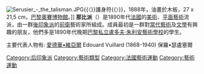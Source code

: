 [[File:Serusier_-_the_talisman.JPG|thumb]]{{〈}}護身符{{〉}}，1888年，油畫於木板，27 x 21,5 cm，[[巴黎|巴黎]][[奧賽博物館|奧賽博物館]]。]]
'''那比派'''（{{lang-fr|'''Les Nabis'''}}）是1890年代[[法國|法國]]的[[美術|美術]]、[[平面藝術|平面藝術]]流派，由一群[[後印象派|後印象派]]的[[前衛|前衛]]藝術家所組成。成員最初是一群對[[當代藝術|當代藝術]]及[[文學|文學]]有興趣的朋友，他們多是1890年代晚期[[巴黎|巴黎]][[私立盧多夫·朱利安藝術學校|私立盧多夫·朱利安藝術學校]]的學生。

主要代表人物有: [[愛德華•維亞爾|愛德華•維亞爾]] Edouard Vuillard (1868-1940)
保羅•瑟盧塞爾

{{西方艺术运动}}
{{后印象派}}
{{Authority control}}
[[Category:后印象派|Category:后印象派]]
[[Category:藝術類型|Category:藝術類型]]
[[Category:法國藝術運動|Category:法國藝術運動]]
[[Category:藝術運動|Category:藝術運動]]